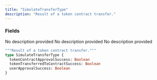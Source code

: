 ```yaml
---
title: "SimulateTransferType"
description: "Result of a token contract transfer."
---
```


### Fields

<ResponseField name="tokenContractApprovalSuccess" type="Boolean">
  No description provided
</ResponseField>

<ResponseField name="tokenTransferredToContractSuccess" type="Boolean">
  No description provided
</ResponseField>

<ResponseField name="userApprovalSuccess" type="Boolean">
  No description provided
</ResponseField>


```graphql SimulateTransferType
"""Result of a token contract transfer."""
type SimulateTransferType {
  tokenContractApprovalSuccess: Boolean
  tokenTransferredToContractSuccess: Boolean
  userApprovalSuccess: Boolean
}
```
